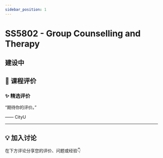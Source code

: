```yaml
---
sidebar_position: 1
---
```



# SS5802 - Group Counselling and Therapy

## 建设中

## **💬 课程评价**

### ✨ **精选评价**
<div className={commentStyles.commentBox}>
    <p className={commentStyles.commentText}>
        “期待你的评价。”
    </p>
    <p className={commentStyles.commentAuthor}>—— CityU</p>
</div>

---

## **💡 加入讨论**

在下方评论分享您的评价、问题或经验👇
<Utterances />
